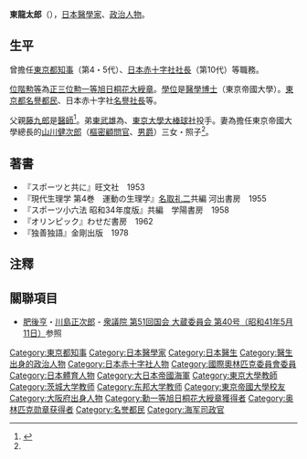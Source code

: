 {{Infobox Officeholder
| name  =東龍太郎
| original_name = 
| native_name_lang = 
| image =  Ryotaro Azuma.jpg
| imagesize = 
| country = {{JPN}}
| office = {{flagicon|Tokyo}} 第4-5任民選[[東京都知事|東京都知事]]
| term_start = 1959年4月27日
| term_end = 1967年4月22日
| predecessor = {{link-ja|安井誠一郎|安井誠一郎}}
| successor = [[美濃部亮吉|美濃部亮吉]]
| office2 = {{JPN}}第10任[[日本紅十字會|日本紅十字會]]會長
| term_start2 = 1968年3月15日
| term_end2 = 1978年3月31日
| predecessor2 = {{link-ja|川西實三|川西實三}}
| successor2 = [[林敬三_(日本陸上自衛隊將領)|林敬三]]
| office3 = 
| term_start3 = 
| term_end3 =  
| birth_date = {{birth date|1893|1|16}}
| birth_place = {{EOJ}}[[大阪府|大阪府]][[大阪市|大阪市]]
| death_date = {{death date and age|1983|5|26|1893|1|16}}
| death_place = {{JPN}}
| native_place = 
| parents = 東藤九郎（父）
| relatives = 東藤三郎（叔父）<br>[[山川健次郎|山川健次郎]]（岳父）<br>東陽一（弟）<br>東俊郎（弟）<br>{{link-ja|東武雄|東武雄}}（弟）
| spouse = 東照子
| children = 東克彦（長子）<br>東健彦（次子）<br>東博彦（三子）
| party = [[無黨籍|無黨籍]]
| alma_mater   = [[東京帝國大學|東京帝國大學]]医学部
| website      = 
}}
'''東龍太郎'''（{{bd|1893年|1月16日|1983年|5月26日|Azuma Ryōtarō}}），[[日本|日本]][[醫學家|醫學家]]、[[政治人物|政治人物]]。

==生平==
曾擔任[[東京都知事|東京都知事]]（第4・5代）、[[日本赤十字社|日本赤十字社]][[社長#日本赤十字社社長|社長]]（第10代）等職務。

[[位階|位階]][[勲等|勲等]]為[[正三位|正三位]][[勲一等旭日桐花大綬章|勲一等旭日桐花大綬章]]。[[學位|學位]]是[[醫學博士|醫學博士]]（東京帝國大學）。[[東京都|東京都]][[名譽都民|名譽都民]]、日本赤十字社[[名譽社長|名譽社長]]等。

父親[[東藤九郎|藤九郎]]是[[醫師|醫師]]<ref name="azuma">{{Cite web |url=http://www6.plala.or.jp/guti/cemetery/PERSON/A/azuma_r.html |title=東龍太郎 |access-date=2016-08-01 |archive-date=2016-08-22 |archive-url=https://web.archive.org/web/20160822025853/http://www6.plala.or.jp/guti/cemetery/PERSON/A/azuma_r.html |dead-url=no }}</ref>。弟[[東武雄|東武雄]]為、[[東京大学運動会硬式野球部|東京大學大棒球社]]投手。妻為擔任東京帝國大學總長的[[山川健次郎|山川健次郎]]（[[樞密院_(日本)|樞密顧問官]]、[[男爵|男爵]]）三女・照子<ref name="azuma"/>。

== 著書 ==
* 『スポーツと共に』旺文社　1953
* 『現代生理学 第4巻　運動の生理学』[[名取礼二|名取礼二]]共編 河出書房　1955
* 『スポーツ小六法 昭和34年度版』共編　学陽書房　1958
* 『オリンピック』わせだ書房　1962
* 『独善独語』金剛出版　1978

== 注釋 ==
<references />

== 關聯項目 ==
{{Commonscat|Ryōtarō Azuma}}
* [[肥後亨|肥後亨]]・[[川島正次郎|川島正次郎]] - [https://web.archive.org/web/20160304114530/http://kokkai.ndl.go.jp/SENTAKU/syugiin/051/0284/05105110284040a.html 衆議院 第51回国会 大蔵委員会 第40号（昭和41年5月11日）]参照

{{Start box}}
{{S-aca}}
{{Succession box
| title  = [[茨城大学|茨城大学]]学長
| years  = 第2代：1953年 - 1958年
| before = [[鈴木亰平|鈴木亰平]]
| after  = [[二方義|二方義]]
| afternote  = （学長事務取扱）
}}
{{Succession box
| title  = [[東邦大学|東邦大学]]学長
| years  = 第4代：1967年 - 1969年
| before = [[高木逸雄|高木逸雄]]
| after  = [[朝比奈一男|朝比奈一男]]
| afternote  = （代行）
}}
{{S-other}}
{{Succession box
| title  = [[File:Flag_of_the_Red_Cross.svg|border]] [[日本赤十字社|日本赤十字社]]社長
| years  = 第10代：1968年 - 1978年
| before = [[川西實三|川西實三]]|
| after  = [[林敬三_(日本陸上自衛隊將領)|林敬三]]
}}
{{Succession box
| title  = [[日本體育協會|日本體育協會]]會長
| years  = 第6代：1947年 - 1958年
| before = [[平沼亮三|平沼亮三]]
| after  = [[津島壽一|津島壽一]]
}}
{{Succession box
| title  = [[日本善行會|日本善行會]]會長
| years  = 第3代：1961年 - 1965年<br />第5代：1972年 - 1983年
| before = [[安井誠一郎|安井誠一郎]]<br />[[足立正|足立正]]
| after  = [[足立正|足立正]]<br />[[林敬三_(日本陸上自衛隊將領)|林敬三]]
}}
{{Succession box
| title  = [[全日本滑雪聯盟|全日本滑雪聯盟]]会長
| years  = 第5代：1968年 - 1975年
| before = [[木原均|木原均]]
| after  = [[伴素彦|伴素彦]]
}}
{{End box}}
{{東京都知事|1959年-1967年}}
{{Normdaten}}

{{DEFAULTSORT:Azuma Ryōtarō}}
[[Category:東京都知事|Category:東京都知事]]
[[Category:日本醫學家|Category:日本醫學家]]
[[Category:日本醫生|Category:日本醫生]]
[[Category:醫生出身的政治人物|Category:醫生出身的政治人物]]
[[Category:日本赤十字社人物|Category:日本赤十字社人物]]
[[Category:國際奧林匹克委員會委員|Category:國際奧林匹克委員會委員]]
[[Category:日本體育人物|Category:日本體育人物]]
[[Category:大日本帝國海軍|Category:大日本帝國海軍]]
[[Category:東京大學教師|Category:東京大學教師]]
[[Category:茨城大学教师|Category:茨城大学教师]]
[[Category:东邦大学教师|Category:东邦大学教师]]
[[Category:東京帝國大學校友|Category:東京帝國大學校友]]
[[Category:大阪府出身人物|Category:大阪府出身人物]]
[[Category:勳一等旭日桐花大綬章獲得者|Category:勳一等旭日桐花大綬章獲得者]]
[[Category:奥林匹克勋章获得者|Category:奥林匹克勋章获得者]]
[[Category:名誉都民|Category:名誉都民]]
[[Category:海军司政官|Category:海军司政官]]
